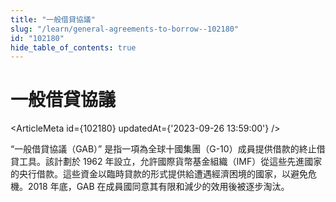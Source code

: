 ```yaml
---
title: "一般借貸協議"
slug: "/learn/general-agreements-to-borrow--102180"
id: "102180"
hide_table_of_contents: true
---
```



# 一般借貸協議

<ArticleMeta id={102180} updatedAt={'2023-09-26 13:59:00'} />
<div className='border-solid border-b border-t-0 my-4 border-[var(--ifm-color-gray-300)]' />

“一般借貸協議（GAB）” 是指一項為全球十國集團（G-10）成員提供借款的終止借貸工具。該計劃於 1962 年設立，允許國際貨幣基金組織（IMF）從這些先進國家的央行借款。這些資金以臨時貸款的形式提供給遭遇經濟困境的國家，以避免危機。2018 年底，GAB 在成員國同意其有限和減少的效用後被逐步淘汰。
